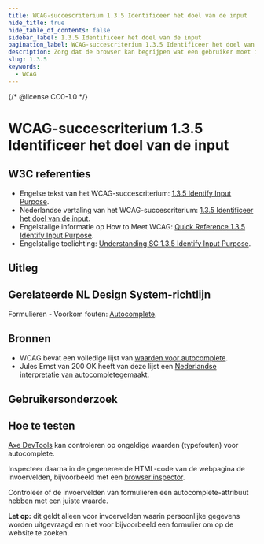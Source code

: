 ```yaml
---
title: WCAG-succescriterium 1.3.5 Identificeer het doel van de input
hide_title: true
hide_table_of_contents: false
sidebar_label: 1.3.5 Identificeer het doel van de input
pagination_label: WCAG-succescriterium 1.3.5 Identificeer het doel van de input
description: Zorg dat de browser kan begrijpen wat een gebruiker moet invoeren, zodat die kan helpen en het makkelijker kan maken.
slug: 1.3.5
keywords:
  - WCAG
---
```


{/* @license CC0-1.0 */}


# WCAG-succescriterium 1.3.5 Identificeer het doel van de input

## W3C referenties

- Engelse tekst van het WCAG-succescriterium: [<span lang="en">1.3.5 Identify Input Purpose</span>](https://www.w3.org/TR/WCAG22/#identify-input-purpose).
- Nederlandse vertaling van het WCAG-succescriterium: [1.3.5 Identificeer het doel van de input](https://www.w3.org/Translations/WCAG22-nl/#niet-tekstuele-content).
- Engelstalige informatie op <span lang="en">How to Meet WCAG</span>: [<span lang="en">Quick Reference 1.3.5 Identify Input Purpose</span>](https://www.w3.org/WAI/WCAG22/quickref/#identify-input-purpose).
- Engelstalige toelichting: [<span lang="en">Understanding SC 1.3.5 Identify Input Purpose</span>](https://www.w3.org/WAI/WCAG22/Understanding/identify-input-purpose.html).

## Uitleg

<Summary />

## Gerelateerde NL Design System-richtlijn

Formulieren - Voorkom fouten: [Autocomplete](/richtlijnen/formulieren/voorkom-fouten/autocomplete).

## Bronnen

- WCAG bevat een volledige lijst van [waarden voor autocomplete](https://www.w3.org/Translations/WCAG22-nl/#input-purposes).
- Jules Ernst van 200 OK heeft van deze lijst een [Nederlandse interpretatie van autocomplete](https://www.200ok.nl/tips/autocomplete/)gemaakt.

## Gebruikersonderzoek

<CTAGebruikersonderzoek />

## Hoe te testen

[Axe DevTools](https://www.deque.com/axe/browser-extensions/) kan controleren op ongeldige waarden (typefouten) voor autocomplete.

Inspecteer daarna in de gegenereerde HTML-code van de webpagina de invoervelden, bijvoorbeeld met een [browser inspector](https://developer.mozilla.org/en-US/docs/Learn/Common_questions/Tools_and_setup/What_are_browser_developer_tools).

Controleer of de invoervelden van formulieren een autocomplete-attribuut hebben met een juiste waarde.

**Let op:** dit geldt alleen voor invoervelden waarin persoonlijke gegevens worden uitgevraagd en niet voor bijvoorbeeld een formulier om op de website te zoeken.

<WCAGFooterInfo />
